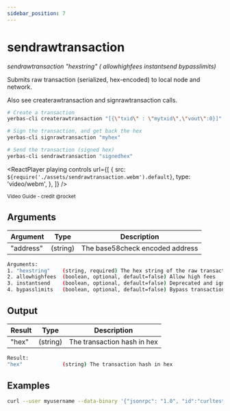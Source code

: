 ```yaml
---
sidebar_position: 7
---
```



# sendrawtransaction

_sendrawtransaction "hexstring" ( allowhighfees instantsend bypasslimits)_

Submits raw transaction (serialized, hex-encoded) to local node and network.

Also see createrawtransaction and signrawtransaction calls.

```bash
# Create a transaction
yerbas-cli createrawtransaction "[{\"txid\" : \"mytxid\",\"vout\":0}]" "{\"myaddress\":0.01}"

# Sign the transaction, and get back the hex
yerbas-cli signrawtransaction "myhex"

# Send the transaction (signed hex)
yerbas-cli sendrawtransaction "signedhex"
```

<ReactPlayer
  playing
  controls
  url={[
    {
      src: `${require('./assets/sendrawtransaction.webm').default}`,
      type: 'video/webm',
    },
  ]}
/>

<sub>Video Guide - credit @rocket</sub>
<ReactPlayer
  playing
  controls
  url="https://www.youtube.com/watch?v=Yd---pu4oTg"
  muted={true}
  playing={false}
/>

## Arguments

| Argument  | Type     | Description                     |
| --------- | -------- | ------------------------------- |
| "address" | (string) | The base58check encoded address |

```bash
Arguments:
1. "hexstring"    (string, required) The hex string of the raw transaction)
2. allowhighfees  (boolean, optional, default=false) Allow high fees
3. instantsend    (boolean, optional, default=false) Deprecated and ignored
4. bypasslimits   (boolean, optional, default=false) Bypass transaction policy limits
```

## Output

| Result | Type     | Description                 |
| ------ | -------- | --------------------------- |
| "hex"  | (string) | The transaction hash in hex |

```bash
Result:
"hex"             (string) The transaction hash in hex
```

## Examples

```bash
curl --user myusername --data-binary '{"jsonrpc": "1.0", "id":"curltest", "method": "sendrawtransaction", "params": ["signedhex"] }' -H 'content-type: text/plain;' http://127.0.0.1:9998/
```
